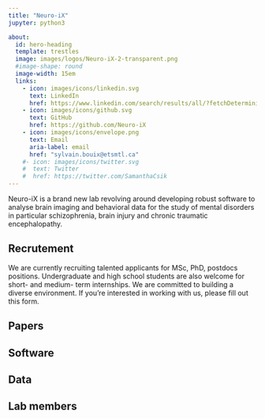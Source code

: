 ```yaml
---
title: "Neuro-iX"
jupyter: python3

about: 
  id: hero-heading
  template: trestles
  image: images/logos/Neuro-iX-2-transparent.png
  #image-shape: round
  image-width: 15em
  links:
    - icon: images/icons/linkedin.svg
      text: LinkedIn
      href: https://www.linkedin.com/search/results/all/?fetchDeterministicClustersOnly=true&heroEntityKey=urn%3Ali%3Afsd_profile%3AACoAAAE54G0B9SjSTi14XXga3b5V66C7b9BTXFI&keywords=sylvain%20bouix&origin=RICH_QUERY_TYPEAHEAD_HISTORY&position=0&searchId=90ed282e-d341-4c4e-8b36-131ab83ec6ea&sid=nWS
    - icon: images/icons/github.svg
      text: GitHub
      href: https://github.com/Neuro-iX
    - icon: images/icons/envelope.png
      text: Email
      aria-label: email
      href: "sylvain.bouix@etsmtl.ca"    
    #- icon: images/icons/twitter.svg
    #  text: Twitter
    #  href: https://twitter.com/SamanthaCsik
---
```

  

<!-- This content appears above the formatted about page content. -->
:::{#hero-heading}

Neuro-iX is a brand new lab revolving around developing robust software to analyse brain imaging and behavioral data for the study of mental disorders in particular schizophrenia, brain injury and chronic traumatic encephalopathy.

<!-- This content appears below the formatted about page content. -->
:::

## Recrutement

We are currently recruiting talented applicants for MSc, PhD, postdocs positions. Undergraduate and high school students are also welcome for short- and medium- term internships. We are committed to building a diverse environment. If you’re interested in working with us, please fill out this form.

## Papers

## Software

## Data
## Lab members

